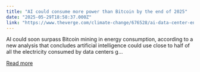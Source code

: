 ```yaml
---
title: "AI could consume more power than Bitcoin by the end of 2025"
date: "2025-05-29T18:58:37.000Z"
link: "https://www.theverge.com/climate-change/676528/ai-data-center-energy-forecast-bitcoin-mining"
---
```


AI could soon surpass Bitcoin mining in energy consumption, according to a new analysis that concludes artificial intelligence could use close to half of all the electricity consumed by data centers g...

[Read more](https://www.theverge.com/climate-change/676528/ai-data-center-energy-forecast-bitcoin-mining)
